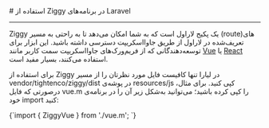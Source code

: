 
<Layout>
# استفاده از Ziggy در برنامه‌های Laravel
<hr className="mb-2" />

Ziggy یک پکیج لاراول است که به شما امکان می‌دهد تا به راحتی به مسیر (route)های تعریف‌شده در لاراول از طریق جاوااسکریپت دسترسی داشته باشید. این ابزار برای توسعه‌دهندگانی که از فریم‌ورک‌های جاوااسکریپت سمت کاربر مانند <a href="../../vue/getting-started" className="blue-link">Vue</a> یا <a href="../../vue/getting-started" className="blue-link">React</a> استفاده می‌کنند، بسیار مفید است.
<div className='h-2' />

برای استفاده از Ziggy در لیارا تنها کافیست فایل مورد نظرتان را از مسیر <Important>vendor/tightenco/ziggy/dist</Important> در پوشه‌ی <Important>resources/js</Important> کپی کنید. برای مثال، درصورتی که فایل <Important>vue.m</Important> را کپی کرده باشید؛ می‌توانید به‌شکل زیر آن را در برنامه‌ی خود import کنید:
<div className='h-2' />
<div dir='ltr'>
    <Highlight className="config">
        {`import { ZiggyVue } from './vue.m';
`}        
    </Highlight>
</div>

<NextPage next="./install-new-extension"/>
</Layout>